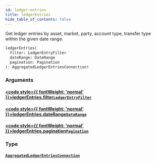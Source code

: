 ```yaml
---
id: ledger-entries
title: ledgerEntries
hide_table_of_contents: false
---
```








Get ledger entries by asset, market, party, account type, transfer type within the given date range.

```graphql
ledgerEntries(
  filter: LedgerEntryFilter
  dateRange: DateRange
  pagination: Pagination
): AggregatedLedgerEntriesConnection!
```


### Arguments

#### [<code style={{ fontWeight: 'normal' }}>ledgerEntries.<b>filter</b></code>](#)<Bullet />[`LedgerEntryFilter`](/mainnet/api/graphql/inputs/ledger-entry-filter) <Badge class="secondary" text="input"/>
> 
> 

#### [<code style={{ fontWeight: 'normal' }}>ledgerEntries.<b>dateRange</b></code>](#)<Bullet />[`DateRange`](/mainnet/api/graphql/inputs/date-range) <Badge class="secondary" text="input"/>
> 
> 

#### [<code style={{ fontWeight: 'normal' }}>ledgerEntries.<b>pagination</b></code>](#)<Bullet />[`Pagination`](/mainnet/api/graphql/inputs/pagination) <Badge class="secondary" text="input"/>
> 
> 

### Type

#### [`AggregatedLedgerEntriesConnection`](/mainnet/api/graphql/objects/aggregated-ledger-entries-connection) <Badge class="secondary" text="object"/>
> 
> 





